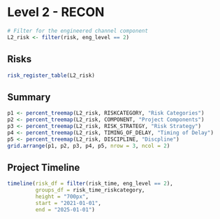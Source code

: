 # Level 2 - RECON

```r
# Filter for the engineered channel component
L2_risk <- filter(risk, eng_level == 2)
```

## Risks
```r
risk_register_table(L2_risk)
```

## Summary
```r
p1 <- percent_treemap(L2_risk, RISKCATEGORY, "Risk Categories")
p2 <- percent_treemap(L2_risk, COMPONENT, "Project Components")
p3 <- percent_treemap(L2_risk, RISK_STRATEGY, "Risk Strategy")
p4 <- percent_treemap(L2_risk, TIMING_OF_DELAY, "Timing of Delay")
p5 <- percent_treemap(L2_risk, DISCIPLINE, "Discpline")
grid.arrange(p1, p2, p3, p4, p5, nrow = 3, ncol = 2)
```

## Project Timeline
```r
timeline(risk_df = filter(risk_time, eng_level == 2), 
         groups_df = risk_time_riskcategory,
         height = "700px",
         start = "2021-01-01",
         end = "2025-01-01")
```
